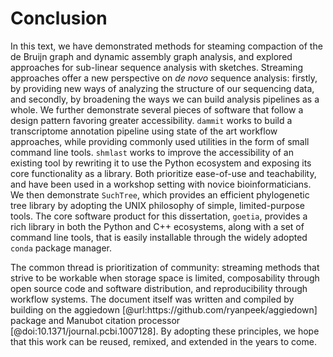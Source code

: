 # Conclusion {-}

In this text, we have demonstrated methods for steaming compaction of the de Bruijn graph and dynamic assembly graph analysis, and explored approaches for sub-linear sequence analysis with sketches.
Streaming approaches offer a new perspective on *de novo* sequence analysis: firstly, by providing new ways of analyzing the structure of our sequencing data, and secondly, by broadening the ways we can build analysis pipelines as a whole.
We further demonstrate several pieces of software that follow a design pattern favoring greater accessibility.
`dammit` works to build a transcriptome annotation pipeline using state of the art workflow approaches, while providing commonly used utilities in the form of small command line tools.
`shmlast` works to improve the accessibility of an existing tool by rewriting it to use the Python ecosystem and exposing its core functionality as a library.
Both prioritize ease-of-use and teachability, and have been used in a workshop setting with novice bioinformaticians.
We then demonstrate `SuchTree`, which provides an efficient phylogenetic tree library by adopting the UNIX philosophy of simple, limited-purpose tools.
The core software product for this dissertation, `goetia`, provides a rich library in both the Python and C++ ecosystems, along with a set of command line tools, that is easily installable through the widely adopted `conda` package manager.

The common thread is prioritization of community: streaming methods that strive to be workable when storage space is limited, composability through open source code and software distribution, and reproducibility through workflow systems.
The document itself was written and compiled by building on the aggiedown [@url:https://github.com/ryanpeek/aggiedown] package and Manubot citation processor [@doi:10.1371/journal.pcbi.1007128].
By adopting these principles, we hope that this work can be reused, remixed, and extended in the years to come.
